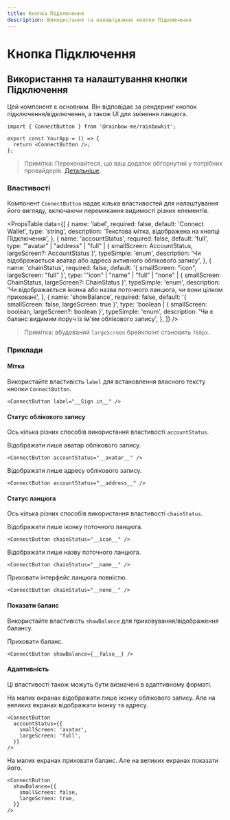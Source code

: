```yaml
---
title: Кнопка Підключення
description: Використання та налаштування кнопки Підключення
---
```


# Кнопка Підключення

## Використання та налаштування кнопки Підключення

Цей компонент є основним. Він відповідає за рендеринг кнопок підключення/відключення, а також UI для змінення ланцюга.

```tsx
import { ConnectButton } from '@rainbow-me/rainbowkit';

export const YourApp = () => {
  return <ConnectButton />;
};
```

> Примітка: Переконайтеся, що ваш додаток обгорнутий у потрібних провайдерів. [Детальніше](/docs/installation#wrap-providers).

### Властивості

Компонент `ConnectButton` надає кілька властивостей для налаштування його вигляду, включаючи перемикання видимості різних елементів.

<PropsTable
  data={[
    {
      name: 'label',
      required: false,
      default: 'Connect Wallet',
      type: 'string',
      description: 'Текстова мітка, відображена на кнопці Підключення',
    },
    {
      name: 'accountStatus',
      required: false,
      default: 'full',
      type: '"avatar" | "address" | "full" | { smallScreen: AccountStatus, largeScreen?: AccountStatus }',
      typeSimple: 'enum',
      description:
        'Чи відображається аватар або адреса активного облікового запису',
    },
    {
      name: 'chainStatus',
      required: false,
      default: '{ smallScreen: "icon", largeScreen: "full" }',
      type: '"icon" | "name" | "full" | "none" | { smallScreen: ChainStatus, largeScreen?: ChainStatus }',
      typeSimple: 'enum',
      description:
        'Чи відображається іконка або назва поточного ланцюга, чи вони цілком приховані',
    },
    {
      name: 'showBalance',
      required: false,
      default: '{ smallScreen: false, largeScreen: true }',
      type: 'boolean | { smallScreen: boolean, largeScreen?: boolean }',
      typeSimple: 'enum',
      description:
        'Чи є баланс видимим поруч із ім'ям облікового запису',
    },
  ]}
/>

> Примітка: вбудований `largeScreen` брейкпоінт становить `768px`.

### Приклади

#### Мітка

Використайте властивість `label` для встановлення власного тексту кнопки `ConnectButton`.

```tsx
<ConnectButton label="__Sign in__" />
```

#### Статус облікового запису

Ось кілька різних способів використання властивості `accountStatus`.

Відображати лише аватар облікового запису.

```tsx
<ConnectButton accountStatus="__avatar__" />
```

Відображати лише адресу облікового запису.

```tsx
<ConnectButton accountStatus="__address__" />
```

#### Статус ланцюга

Ось кілька різних способів використання властивості `chainStatus`.

Відображати лише іконку поточного ланцюга.

```tsx
<ConnectButton chainStatus="__icon__" />
```

Відображати лише назву поточного ланцюга.

```tsx
<ConnectButton chainStatus="__name__" />
```

Приховати інтерфейс ланцюга повністю.

```tsx
<ConnectButton chainStatus="__none__" />
```

#### Показати баланс

Використайте властивість `showBalance` для приховування/відображення балансу.

Приховати баланс.

```tsx
<ConnectButton showBalance={__false__} />
```

#### Адаптивність

Ці властивості також можуть бути визначені в адаптивному форматі.

На малих екранах відображати лише іконку облікового запису. Але на великих екранах відображати іконку та адресу.

```tsx
<ConnectButton
  accountStatus={{
    smallScreen: 'avatar',
    largeScreen: 'full',
  }}
/>
```

На малих екранах приховати баланс. Але на великих екранах показати його.

```tsx
<ConnectButton
  showBalance={{
    smallScreen: false,
    largeScreen: true,
  }}
/>
```
